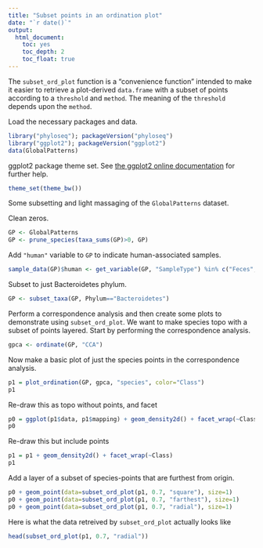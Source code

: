 ```yaml
---
title: "Subset points in an ordination plot"
date: "`r date()`"
output: 
  html_document: 
    toc: yes
    toc_depth: 2
    toc_float: true
---
```


The `subset_ord_plot` function is a "convenience function" intended to make it easier to retrieve a plot-derived `data.frame` with a subset of points according to a `threshold` and `method`. The meaning of the `threshold` depends upon the `method`.

Load the necessary packages and data.
```r
library("phyloseq"); packageVersion("phyloseq")
library("ggplot2"); packageVersion("ggplot2")
data(GlobalPatterns)
```

ggplot2 package theme set. See [the ggplot2 online documentation](http://docs.ggplot2.org/current/) for further help.

```r
theme_set(theme_bw())
```


Some subsetting and light massaging of the `GlobalPatterns` dataset.

Clean zeros.
```r
GP <- GlobalPatterns
GP <- prune_species(taxa_sums(GP)>0, GP)
```

Add `"human"` variable to `GP` to indicate human-associated samples.
```r
sample_data(GP)$human <- get_variable(GP, "SampleType") %in% c("Feces", "Mock", "Skin", "Tongue")
```

Subset to just Bacteroidetes phylum. 
```r
GP <- subset_taxa(GP, Phylum=="Bacteroidetes")
```

Perform a correspondence analysis and then create some plots to demonstrate using `subset_ord_plot`. We want to make species topo with a subset of points layered. Start by performing the correspondence analysis.

```r
gpca <- ordinate(GP, "CCA")
```

Now make a basic plot of just the species points in the correspondence analysis.
```r
p1 = plot_ordination(GP, gpca, "species", color="Class")
p1
```

Re-draw this as topo without points, and facet
```r
p0 = ggplot(p1$data, p1$mapping) + geom_density2d() + facet_wrap(~Class)
p0
```

Re-draw this but include points
```r
p1 = p1 + geom_density2d() + facet_wrap(~Class)
p1
```

Add a layer of a subset of species-points that are furthest from origin.
```r
p0 + geom_point(data=subset_ord_plot(p1, 0.7, "square"), size=1)
p0 + geom_point(data=subset_ord_plot(p1, 0.7, "farthest"), size=1)
p0 + geom_point(data=subset_ord_plot(p1, 0.7, "radial"), size=1)
```

Here is what the data retreived by `subset_ord_plot` actually looks like
```r
head(subset_ord_plot(p1, 0.7, "radial"))
```

